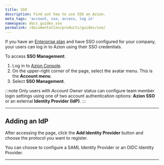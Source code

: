 ```yaml
---
title: SSO
description: Find out how to use SSO on Azion.
meta_tags: 'account, sso, access, log in'
namespace: docs_guides_sso
permalink: /documentation/products/guides/sso/
---
```



<InterfaceNote />

If you have an [Enterprise plan](https://www.azion.com/en/professional-services/) and have SSO configured for your company, your users can log in to Azion using their SSO credentials.

To access **SSO Management**:

1. Log in to [Azion Console](https://console.azion.com).
2. On the upper-right corner of the page, select the avatar menu. This is the **Account menu**.
3. Select **SSO Management**.

:::note
Only users with *Account Owner* status can configure team member login settings using one of two account authentication options: **Azion SSO** or an external **Identity Provider (IdP)**.
:::

---

## Adding an IdP

After accessing the page, click the **Add Identity Provider** button and choose the protocol you want to register.

You can choose to configure a SAML Identity Provider or an OIDC Identity Provider.

<LinkButton link="/en/documentation/products/guides/#accounts" label="Identity Providers guides" severity="secondary" />

---